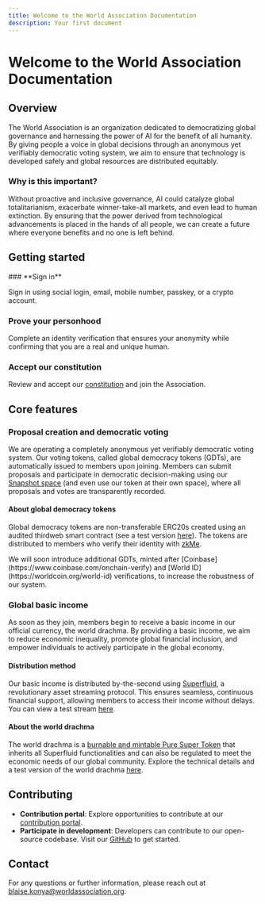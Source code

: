 ```yaml
---
title: Welcome to the World Association Documentation
description: Your first document
---
```



# Welcome to the World Association Documentation

## Overview

The World Association is an organization dedicated to democratizing global governance and harnessing the power of AI for the benefit of all humanity. By giving people a voice in global decisions through an anonymous yet verifiably democratic voting system, we aim to ensure that technology is developed safely and global resources are distributed equitably.

### Why is this important?

Without proactive and inclusive governance, AI could catalyze global totalitarianism, exacerbate winner-take-all markets, and even lead to human extinction. By ensuring that the power derived from technological advancements is placed in the hands of all people, we can create a future where everyone benefits and no one is left behind.

## Getting started

<Steps>
### **Sign in**

Sign in using social login, email, mobile number, passkey, or a crypto account.

### **Prove your personhood**

Complete an identity verification that ensures your anonymity while confirming that you are a real and unique human.

### **Accept our constitution**

Review and accept our [constitution](https://github.com/worldassociation/world-association/blob/main/organization/constitution/constitution.md) and join the Association.

</Steps>

## Core features

### Proposal creation and democratic voting

We are operating a completely anonymous yet verifiably democratic voting system. Our voting tokens, called global democracy tokens (GDTs), are automatically issued to members upon joining. Members can submit proposals and participate in democratic decision-making using our [Snapshot space](https://snapshot.org/#/worldassociation.eth) (and even use our token at their own space), where all proposals and votes are transparently recorded.

#### About global democracy tokens

Global democracy tokens are non-transferable ERC20s created using an audited thirdweb smart contract (see a test version [here](https://base.blockscout.com/token/0x2F9e9e5D597f245df027F5a900f6E0957472A564)). The tokens are distributed to members who verify their identity with [zkMe](https://zk.me/did-solution).

<Callout type="info">
  We will soon introduce additional GDTs, minted after
  [Coinbase](https://www.coinbase.com/onchain-verify) and [World
  ID](https://worldcoin.org/world-id) verifications, to increase the robustness
  of our system.
</Callout>

### Global basic income

As soon as they join, members begin to receive a basic income in our official currency, the world drachma. By providing a basic income, we aim to reduce economic inequality, promote global financial inclusion, and empower individuals to actively participate in the global economy.

#### Distribution method

Our basic income is distributed by-the-second using [Superfluid](https://www.superfluid.finance), a revolutionary asset streaming protocol. This ensures seamless, continuous financial support, allowing members to access their income without delays. You can view a test stream [here](https://app.superfluid.finance/stream/base/0xa3c2c8ce6be1c55401b5f1efb6112a86f6374429-0x5cd0662d3e5de232f124165494b93664e88fbbac-0x524986180284488c8c337d7089f58e0649559cda-0.0?view=0x5cd0662D3e5dE232F124165494b93664e88fBBAc).

#### About the world drachma

The world drachma is a [burnable and mintable Pure Super Token](https://docs.superfluid.finance/docs/protocol/super-tokens/overview#types-of-super-tokens) that inherits all Superfluid functionalities and can also be regulated to meet the economic needs of our global community. Explore the technical details and a test version of the world drachma [here](https://base.blockscout.com/token/0x524986180284488c8c337d7089F58E0649559cDa?tab=contract).

## Contributing

- **Contribution portal**: Explore opportunities to contribute at our [contribution portal](https://contribute.worldassociation.org/).
- **Participate in development**: Developers can contribute to our open-source codebase. Visit our [GitHub](https://github.com/blaisekonya) to get started.

## Contact

For any questions or further information, please reach out at [blaise.konya@worldassociation.org](mailto:blaise.konya@worldassociation.org).
